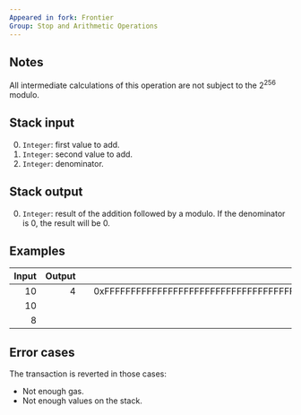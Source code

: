 ```yaml
---
Appeared in fork: Frontier
Group: Stop and Arithmetic Operations
---
```


## Notes

All intermediate calculations of this operation are not subject to the 2<sup>256</sup> modulo.

## Stack input

0. `Integer`: first value to add.
1. `Integer`: second value to add.
2. `Integer`: denominator.

## Stack output

0. `Integer`: result of the addition followed by a modulo. If the denominator is 0, the result will be 0.

## Examples

| Input | Output | | Input | Output |
|------:|-------:|-|------:|-------:|
| 10 | 4 | | 0xFFFFFFFFFFFFFFFFFFFFFFFFFFFFFFFFFFFFFFFFFFFFFFFFFFFFFFFFFFFFFFFF | 1 |
| 10 | | | 2 | |
| 8 | | | 2 | |

## Error cases

The transaction is reverted in those cases:
- Not enough gas.
- Not enough values on the stack.

